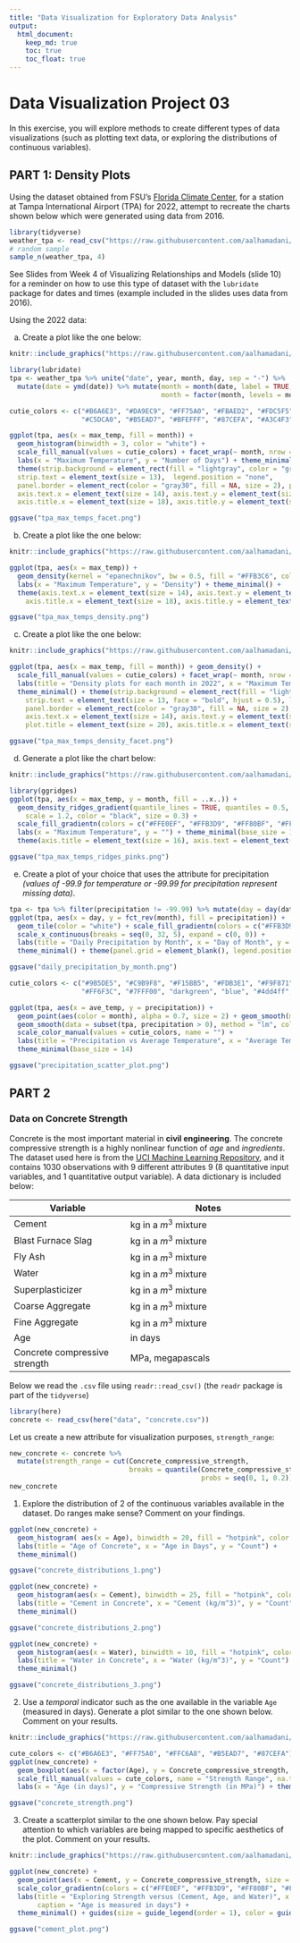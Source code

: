 ```yaml
---
title: "Data Visualization for Exploratory Data Analysis"
output: 
  html_document:
    keep_md: true
    toc: true
    toc_float: true
---
```


# Data Visualization Project 03


In this exercise, you will explore methods to create different types of data visualizations (such as plotting text data, or exploring the distributions of continuous variables).


## PART 1: Density Plots

Using the dataset obtained from FSU's [Florida Climate Center](https://climatecenter.fsu.edu/climate-data-access-tools/downloadable-data), for a station at Tampa International Airport (TPA) for 2022, attempt to recreate the charts shown below which were generated using data from 2016. 

```r
library(tidyverse)
weather_tpa <- read_csv("https://raw.githubusercontent.com/aalhamadani/datasets/master/tpa_weather_2022.csv")
# random sample 
sample_n(weather_tpa, 4)
```

See Slides from Week 4 of Visualizing Relationships and Models (slide 10) for a reminder on how to use this type of dataset with the `lubridate` package for dates and times (example included in the slides uses data from 2016).

Using the 2022 data: 

(a) Create a plot like the one below:

```r
knitr::include_graphics("https://raw.githubusercontent.com/aalhamadani/dataviz_final_project/main/figures/tpa_max_temps_facet.png")
```
```r
library(lubridate) 
tpa <- weather_tpa %>% unite("date", year, month, day, sep = "-") %>% 
  mutate(date = ymd(date)) %>% mutate(month = month(date, label = TRUE, abbr = FALSE), 
                                      month = factor(month, levels = month.name)) 

cutie_colors <- c("#B6A6E3", "#DA9EC9", "#FF75A0", "#FBAED2", "#FDC5F5", "#FFC6A8", 
                  "#C5DCA0", "#B5EAD7", "#BFEFFF", "#87CEFA", "#A3C4F3", "#8AB6D6")

ggplot(tpa, aes(x = max_temp, fill = month)) + 
  geom_histogram(binwidth = 3, color = "white") +
  scale_fill_manual(values = cutie_colors) + facet_wrap(~ month, nrow = 3, ncol = 4) +
  labs(x = "Maximum Temperature", y = "Number of Days") + theme_minimal() + 
  theme(strip.background = element_rect(fill = "lightgray", color = "gray30", size = 2),
  strip.text = element_text(size = 13),  legend.position = "none", 
  panel.border = element_rect(color = "gray30", fill = NA, size = 2), panel.spacing = unit(0.5, "lines"),
  axis.text.x = element_text(size = 14), axis.text.y = element_text(size = 14), 
  axis.title.x = element_text(size = 18), axis.title.y = element_text(size = 18))

ggsave("tpa_max_temps_facet.png")
```

(b) Create a plot like the one below:

```r
knitr::include_graphics("https://raw.githubusercontent.com/aalhamadani/dataviz_final_project/main/figures/tpa_max_temps_density.png")
```

```r
ggplot(tpa, aes(x = max_temp)) + 
  geom_density(kernel = "epanechnikov", bw = 0.5, fill = "#FFB3C6", color = "#FF75A0", size = 1.1) +
  labs(x = "Maximum Temperature", y = "Density") + theme_minimal() +
  theme(axis.text.x = element_text(size = 14), axis.text.y = element_text(size = 14),
    axis.title.x = element_text(size = 18), axis.title.y = element_text(size = 18))

ggsave("tpa_max_temps_density.png")
```

(c) Create a plot like the one below:

```r
knitr::include_graphics("https://raw.githubusercontent.com/aalhamadani/dataviz_final_project/main/figures/tpa_max_temps_density_facet.png")
```

```r
ggplot(tpa, aes(x = max_temp, fill = month)) + geom_density() +
  scale_fill_manual(values = cutie_colors) + facet_wrap(~ month, nrow = 3, ncol = 4) +
  labs(title = "Density plots for each month in 2022", x = "Maximum Temperatures", y = "") +
  theme_minimal() + theme(strip.background = element_rect(fill = "lightgray", color = "gray30", size = 2),
    strip.text = element_text(size = 13, face = "bold", hjust = 0.5), legend.position = "none",
    panel.border = element_rect(color = "gray30", fill = NA, size = 2), panel.spacing = unit(0.5, "lines"), 
    axis.text.x = element_text(size = 14), axis.text.y = element_text(size = 14), 
    plot.title = element_text(size = 20), axis.title.x = element_text(size = 18))

ggsave("tpa_max_temps_density_facet.png")
```

(d) Generate a plot like the chart below:

```r
knitr::include_graphics("https://raw.githubusercontent.com/aalhamadani/dataviz_final_project/main/figures/tpa_max_temps_ridges_plasma.png")
```

```r
library(ggridges)
ggplot(tpa, aes(x = max_temp, y = month, fill = ..x..)) +
  geom_density_ridges_gradient(quantile_lines = TRUE, quantiles = 0.5,
    scale = 1.2, color = "black", size = 0.3) +
  scale_fill_gradientn(colors = c("#FFE0EF", "#FFB3D9", "#FF80BF", "#FF4DA6", "#D10072"), name = "") +
  labs(x = "Maximum Temperature", y = "") + theme_minimal(base_size = 14) +
  theme(axis.title = element_text(size = 16), axis.text = element_text(size = 14), legend.position = "right")

ggsave("tpa_max_temps_ridges_pinks.png")
```

(e) Create a plot of your choice that uses the attribute for precipitation _(values of -99.9 for temperature or -99.99 for precipitation represent missing data)_.

```r
tpa <- tpa %>% filter(precipitation != -99.99) %>% mutate(day = day(date))
ggplot(tpa, aes(x = day, y = fct_rev(month), fill = precipitation)) +
  geom_tile(color = "white") + scale_fill_gradientn(colors = c("#FFB3D9", "#FF80BF", "#D10072")) +
  scale_x_continuous(breaks = seq(0, 32, 5), expand = c(0, 0)) +
  labs(title = "Daily Precipitation by Month", x = "Day of Month", y = "", fill = "Precip (in.)") +
  theme_minimal() + theme(panel.grid = element_blank(), legend.position = "bottom")

ggsave("daily_precipitation_by_month.png")
```
```r

cutie_colors <- c("#9B5DE5", "#C9B9F8", "#F15BB5", "#FDB3E1", "#F9F871", "#FFC75F", 
                  "#FF6F3C", "#7FFF00", "darkgreen", "blue", "#4dd4ff", "#4D96FF")

ggplot(tpa, aes(x = ave_temp, y = precipitation)) +
  geom_point(aes(color = month), alpha = 0.7, size = 2) + geom_smooth(method = "lm", se = FALSE, color = "darkgrey") + 
  geom_smooth(data = subset(tpa, precipitation > 0), method = "lm", color = "darkgrey", linetype = "dashed", se = FALSE) +
  scale_color_manual(values = cutie_colors, name = "") +
  labs(title = "Precipitation vs Average Temperature", x = "Average Temperature", y = "Precipitation (in)") +
  theme_minimal(base_size = 14)

ggsave("precipitation_scatter_plot.png")
```

## PART 2 
### Data on Concrete Strength 

Concrete is the most important material in **civil engineering**. The concrete compressive strength is a highly nonlinear function of _age_ and _ingredients_. The dataset used here is from the [UCI Machine Learning Repository](https://archive.ics.uci.edu/ml/index.php), and it contains 1030 observations with 9 different attributes 9 (8 quantitative input variables, and 1 quantitative output variable). A data dictionary is included below: 


Variable                      |    Notes                
------------------------------|-------------------------------------------
Cement                        | kg in a $m^3$ mixture             
Blast Furnace Slag            | kg in a $m^3$ mixture  
Fly Ash                       | kg in a $m^3$ mixture             
Water                         | kg in a $m^3$ mixture              
Superplasticizer              | kg in a $m^3$ mixture
Coarse Aggregate              | kg in a $m^3$ mixture
Fine Aggregate                | kg in a $m^3$ mixture      
Age                           | in days                                             
Concrete compressive strength | MPa, megapascals


Below we read the `.csv` file using `readr::read_csv()` (the `readr` package is part of the `tidyverse`)

```r
library(here)
concrete <- read_csv(here("data", "concrete.csv"))
```


Let us create a new attribute for visualization purposes, `strength_range`: 

```r
new_concrete <- concrete %>%
  mutate(strength_range = cut(Concrete_compressive_strength, 
                              breaks = quantile(Concrete_compressive_strength, 
                                                probs = seq(0, 1, 0.2))))
new_concrete
```



1. Explore the distribution of 2 of the continuous variables available in the dataset. Do ranges make sense? Comment on your findings.

```r

ggplot(new_concrete) + 
  geom_histogram( aes(x = Age), binwidth = 20, fill = "hotpink", color = "white") +
  labs(title = "Age of Concrete", x = "Age in Days", y = "Count") +
  theme_minimal()

ggsave("concrete_distributions_1.png")

ggplot(new_concrete) +
  geom_histogram(aes(x = Cement), binwidth = 25, fill = "hotpink", color = "white") +
  labs(title = "Cement in Concrete", x = "Cement (kg/m^3)", y = "Count") +
  theme_minimal()

ggsave("concrete_distributions_2.png")

ggplot(new_concrete) +
  geom_histogram(aes(x = Water), binwidth = 10, fill = "hotpink", color = "white") +
  labs(title = "Water in Concrete", x = "Water (kg/m^3)", y = "Count") +
  theme_minimal() 

ggsave("concrete_distributions_3.png")
```

2. Use a _temporal_ indicator such as the one available in the variable `Age` (measured in days). Generate a plot similar to the one shown below. Comment on your results.

```r
knitr::include_graphics("https://raw.githubusercontent.com/aalhamadani/dataviz_final_project/main/figures/concrete_strength.png")
```
```r
cute_colors <- c("#B6A6E3", "#FF75A0", "#FFC6A8", "#B5EAD7", "#87CEFA")
ggplot(new_concrete) +
  geom_boxplot(aes(x = factor(Age), y = Concrete_compressive_strength, fill = strength_range)) +
  scale_fill_manual(values = cute_colors, name = "Strength Range", na.translate = FALSE) +
  labs(x = "Age (in days)", y = "Compressive Strength (in MPa)") + theme_minimal() 

ggsave("concrete_strength.png")
```


3. Create a scatterplot similar to the one shown below. Pay special attention to which variables are being mapped to specific aesthetics of the plot. Comment on your results. 

```r
knitr::include_graphics("https://raw.githubusercontent.com/aalhamadani/dataviz_final_project/main/figures/cement_plot.png")
```

```r
ggplot(new_concrete) +
  geom_point(aes(x = Cement, y = Concrete_compressive_strength, size = Age, color = Water), alpha = 0.7) +
  scale_color_gradientn(colors = c("#FFE0EF", "#FFB3D9", "#FF80BF", "#FF4DA6", "#D10072"), name = "Water (kg/m^3)") + 
  labs(title = "Exploring Strength versus (Cement, Age, and Water)", x = "Cement (kg/m^3)", y = "Strength", 
       caption = "Age is measured in days") +
  theme_minimal() + guides(size = guide_legend(order = 1), color = guide_colorbar(order = 2))

ggsave("cement_plot.png")

```




